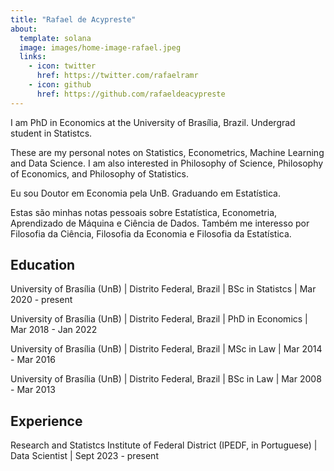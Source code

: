 ```yaml
---
title: "Rafael de Acypreste"
about:
  template: solana
  image: images/home-image-rafael.jpeg
  links:
    - icon: twitter
      href: https://twitter.com/rafaelramr
    - icon: github
      href: https://github.com/rafaeldeacypreste
---
```


I am PhD in Economics at the University of Brasília, Brazil. Undergrad student in Statistcs.

These are my personal notes on Statistics, Econometrics, Machine Learning and Data Science. I am also interested in Philosophy of Science, Philosophy of Economics, and Philosophy of Statistics.

Eu sou Doutor em Economia pela UnB. Graduando em Estatística.

Estas são minhas notas pessoais sobre Estatística, Econometria, Aprendizado de Máquina e Ciência de Dados. Também me interesso por Filosofia da Ciência, Filosofia da Economia e Filosofia da Estatística.

## Education

University of Brasília (UnB) | Distrito Federal, Brazil |
BSc in Statistcs | Mar 2020 - present

University of Brasília (UnB) | Distrito Federal, Brazil |
PhD in Economics | Mar 2018 - Jan 2022

University of Brasília (UnB) | Distrito Federal, Brazil |
MSc in Law | Mar 2014 - Mar 2016

University of Brasília (UnB) | Distrito Federal, Brazil |
BSc in Law | Mar 2008 - Mar 2013


## Experience

Research and Statistcs Institute of Federal District (IPEDF, in Portuguese) | Data Scientist | Sept 2023 - present

